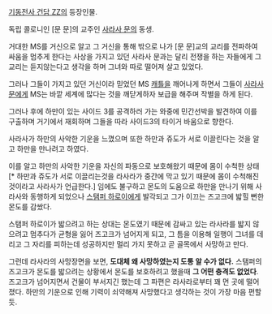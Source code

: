 [[기동전사 건담 ZZ]]의 등장인물.

독립 콜로니인 [문 문]의 교주인 [[사라사 문]]의 동생.

거대한 MS를 거신으로 알고 그 거신을 통해 밖으로 나가 [문 문]교의 교리를 전파하여 싸움을 멈추게 한다는 사상을 가지고 있던 사라사 문과는 달리 전쟁을 하는 자들에게 그 교리는 듣지않는다고 생각을 하며 그녀와 따로 떨어져 살고 있었다.

그러나 그들이 가지고 있던 거신이라 믿었던 MS [[캐틀]]을 깨어나게 하면서 그들이 [[사라사 문]]에게 MS는 바깥 세계에 많다는 것을 깨닫게하자 보급을 해주며 작별을 하게 된다.

그러나 후에 하만이 있는 사이드 3를 공격하러 가는 와중에 민간선박을 발견하여 이를 구출하며 거기에서 재회하며 그들을 따라 사이드3의 타이거 바움으로 향한다.

사라사가 하만의 사악한 기운을 느꼈으며 또한 하만과 쥬도가 서로 이끌린다는 것을 알고 하만을 만나려고 하였다.

이를 알고 하만의 사악한 기운을 자신의 파동으로 보호해왔기 때문에 몸이 수척한 상태[* 하만과 쥬도가 서로 이끌리는것을 라사라가 중간에 막고 있기 때문에 몸이 수척해진 것이라고 사라사가 언급한다.] 임에도 불구하고 몬도의 도움으로 하만을 만나기 위해 사라사와 동행하게 되었으나 [[스탬퍼 하로이]]에게 발각되고 그가 이끄는 즈고크에 밟힐 뻔한 몬도를 감쌌다.

스탬퍼 하로이가 밟으려고 하는 상대는 몬도였기 때문에 감싸고 있는 라사라를 밟지 않으려고 멈추다가 균형을 잃어 즈고크가 넘어지게 되고, 그 틈을 이용해 일행이 그녀를 데리고 그 자리를 피하는데 성공하지만 멀리 가지 못하고 곧 골목에서 사망하고 만다.

그런데 라사라의 사망장면을 보면, '''도대체 왜 사망하였는지 도통 알 수가 없다.''' 스탬퍼의 즈고크가 몬도를 밟으려는 상황에서 몬도를 보호하려고 했을때 '''그 어떤 충격도 없었다'''. 즈고크가 넘어지면서 건물이 부서지긴 했는데 그 파편은 라사라로부터 꽤 먼 곳에 떨어졌다. 하만의 기운으로 인해 기력이 쇠약해져 사망했다고 생각하는 것이 가장 마음 편할 듯.
